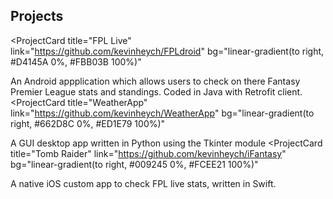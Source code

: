 ## Projects

<ProjectCard
  title="FPL Live"
  link="https://github.com/kevinheych/FPLdroid"
  bg="linear-gradient(to right, #D4145A 0%, #FBB03B 100%)"
>
  An Android appplication which allows users to check on there Fantasy Premier League stats and standings. Coded in Java with Retrofit client.
</ProjectCard>
<ProjectCard
  title="WeatherApp"
  link="https://github.com/kevinheych/WeatherApp"
  bg="linear-gradient(to right, #662D8C 0%, #ED1E79 100%)"
>
  A GUI desktop app written in Python using the Tkinter module
</ProjectCard>
<ProjectCard
  title="Tomb Raider"
  link="https://github.com/kevinheych/iFantasy"
  bg="linear-gradient(to right, #009245 0%, #FCEE21 100%)"
>
  A native iOS custom app to check FPL live stats, written in Swift.
</ProjectCard>
 
 


